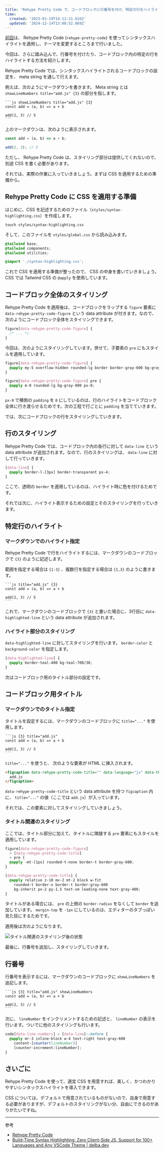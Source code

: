 ```yaml
---
title: 'Rehype Pretty Code で、コードブロックに行番号を付け、特定の行をハイライトする'
time:
  created: '2023-01-19T14:11:11.816Z'
  updated: '2024-12-14T13:08:52.069Z'
---
```


[前回](/blog/introducing-rehype-pretty-code)は、 Rehype Pretty Code (`rehype-pretty-code`) を使ってシンタックスハイライトを適用し、テーマを変更するところまで行いました。

今回は、さらに踏み込んで、行番号を付けたり、コードブロック内の特定の行をハイライトする方法を紹介します。

Rehype Pretty Code では、シンタックスハイライトされるコードブロックの設定を、 meta string を通して行えます。

例えば、次のようにマークダウンを書きます。 Meta string とは `showLineNumbers title="add.js" {3}` の部分を指します。

````none title="sample-post.md" {1}
```js showLineNumbers title="add.js" {3}
const add = (a, b) => a + b

add(2, 3) // 5
```
````

上のマークダウンは、次のように表示されます。

```js showLineNumbers title="add.js" {3}
const add = (a, b) => a + b;

add(2, 3); // 5
```

ただし、 Rehype Pretty Code は、スタイリング部分は提供してくれないので、別途 CSS を書く必要があります。

それでは、実際の作業に入っていきましょう。まずは CSS を適用するための準備から。

## Rehype Pretty Code に CSS を適用する準備

はじめに、CSS を記述するためのファイル（`styles/syntax-highlighting.css`）を作成します。

```shell title="Terminal"
touch styles/syntax-highlighting.css
```

そして、このファイルを `styles/global.css` から読み込みます。

```css title="styles/global.css" {5}
@tailwind base;
@tailwind components;
@tailwind utilities;

@import './syntax-highlighting.css';
```

これで CSS を適用する準備が整ったので、 CSS の中身を書いていきましょう。 CSS では Tailwind CSS の `@apply` を使用しています。

## コードブロック全体のスタイリング

Rehype Pretty Code を適用後は、コードブロックをラップする `figure` 要素に `data-rehype-pretty-code-figure` という data attribute が付きます。なので、次のようにコードブロック全体をスタイリングできます。

```css title="styles/syntax-highlighting.css"
figure[data-rehype-pretty-code-figure] {
  /* ... */
}
```

今回は、次のようにスタイリングしています。併せて、子要素の `pre` にもスタイルを適用しています。

```css title="styles/syntax-highlighting.css"
figure[data-rehype-pretty-code-figure] {
  @apply my-5 overflow-hidden rounded-lg border border-gray-600 bg-gray-900;
}

figure[data-rehype-pretty-code-figure] pre {
  @apply m-0 rounded-lg bg-gray-900 px-0;
}
```

`px-0` で横側の `padding` を `0` にしているのは、行のハイライトをコードブロック全体に行き渡らせるためです。次の工程で行ごとに `padding` を当てていきます。

では、次にコードブロックの行をスタイリングしていきます。

## 行のスタイリング

Rehype Pretty Code では、コードブロック内の各行に対して `data-line` という data attribute が追加されます。なので、行のスタイリングは、 `data-line` に対して行っていきます。

```css title="styles/syntax-highlighting.css"
[data-line] {
  @apply border-l-[3px] border-transparent px-4;
}
```

ここで、透明の `border` を適用しているのは、ハイライト時に色を付けるためです。

それでは次に、ハイライト表示するための設定とそのスタイリングを行っていきます。

## 特定行のハイライト

### マークダウンでのハイライト指定

Rehype Pretty Code で行をハイライトするには、マークダウンのコードブロックで `{3}` のように記述します。

範囲を指定する場合は `{1-3}` 、複数行を指定する場合は `{1,3}` のように書きます。

````none title="sample-post.md" {1}
```js title="add.js" {3}
const add = (a, b) => a + b

add(2, 3) // 5
```
````

これで、マークダウンのコードブロックで `{3}` と書いた場合に、3行目に `data-highlighted-line` という data attribute が追加されます。

### ハイライト部分のスタイリング

`data-highlighted-line` に対してスタイリングを行います。 `border-color` と `background-color` を指定します。

```css title="styles/syntax-highlighting.css"
[data-highlighted-line] {
  @apply border-teal-400 bg-teal-700/30;
}
```

次はコードブロック用のタイトル部分の設定です。

## コードブロック用タイトル

### マークダウンでのタイトル指定

タイトルを設定するには、マークダウンのコードブロックに `title="..."` を使用します。

````none title="sample-post.md" {1}
```js {3} title="add.js"
const add = (a, b) => a + b

add(2, 3) // 5
```
````

`title="..."` を使うと、 次のような要素が HTML に挿入されます。

```html
<figcaption data-rehype-pretty-code-title="" data-language="js" data-theme="default">
  add.js
</figcaption>
```

`data-rehype-pretty-code-title` という data attribute を持つ `figcaption` 内に、 `title="..."` の値（ここでは `add.js`）が入っています。

それでは、この要素に対してスタイリングしていきましょう。

### タイトル関連のスタイリング

ここでは、タイトル部分に加えて、タイトルに隣接する `pre` 要素にもスタイルを適用しています。

```css title="styles/syntax-highlighting.css"
figure[data-rehype-pretty-code-figure]
  > [data-rehype-pretty-code-title]
  + pre {
  @apply -mt-[1px] rounded-t-none border-t border-gray-600;
}

[data-rehype-pretty-code-title] {
  @apply relative z-10 mx-2 mt-2 block w-fit
    rounded-t border-x border-t border-gray-600
    bg-inherit px-2 py-1.5 text-sm leading-none text-gray-400;
}
```

タイトルがある場合には、 `pre` の上側の `border-radius` をなくして `border` を追加しています。 `margin-top` を `-1px` にしているのは、エディターのタブっぽい見た目にするためです。

適用後は次のようになります。

<Image src="/blog/images/rehype-pretty-code-additional-settings/image1.webp" alt="タイトル関連のスタイリング後の状態" />

最後に、行番号を追加し、スタイリングしていきます。

## 行番号

行番号を表示するには、マークダウンのコードブロックに `showLineNumbers` を追記します。

````none title="sample-post.md" {1}
```js {3} title="add.js" showLineNumbers
const add = (a, b) => a + b

add(2, 3) // 5
```
````

次に、 `lineNumber` をインクリメントするための記述と、 `lineNumber` の表示を行います。ついでに他のスタイリングも行います。

```css title="styles/syntax-highlighting.css"
code[data-line-numbers] > [data-line]::before {
  @apply mr-3 inline-block w-4 text-right text-gray-600
    content-[counter(lineNumber)]
    [counter-increment:lineNumber];
}
```

## さいごに

Rehype Pretty Code を使って、適宜 CSS を用意すれば、美しく、かつわかりやすいシンタックスハイライトを導入できます。

CSS については、デフォルトで用意されているものがないので、自身で用意する必要がありますが、デフォルトのスタイリングがない分、自由にできるのがありがたいですね。

---

参考

- [Rehype Pretty Code](https://rehype-pretty-code.netlify.app/)
- [Build-Time Syntax Highlighting: Zero Client-Side JS, Support for 100+ Languages and Any VSCode Theme | delba.dev](https://delba.dev/blog/next-blog-build-time-syntax-highlighting)
